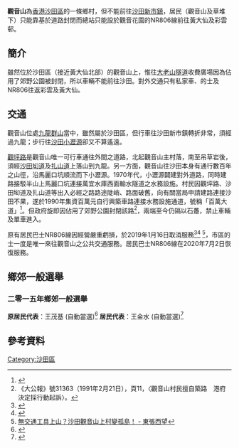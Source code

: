 
'''觀音山'''為[[香港|香港]][[沙田區|沙田區]]的一條鄉村，但不能前往[[沙田新市鎮|沙田新市鎮]]，居民（觀音山及草堆下）只能靠基於道路封閉而總站只能設於觀音花園的NR806線前往黃大仙及彩雲邨。

==簡介==
雖然位於沙田區（接近黃大仙北部）的觀音山上，惟往[[大老山隧道|大老山隧道]]收費廣場因為佔用了郊野公園被封閉，所以車輛不能前往沙田。對外交通只有私家車、的士及NR806往返彩雲及黃大仙。

==交通==
觀音山位處[[九龍群山|九龍群山]]當中，雖然屬於沙田區，但行車往沙田新市鎮轉折非常，須經過九龍；步行往[[沙田_(香港)|沙田]][[小瀝源|小瀝源]]卻又不算遙遠。

[[觀坪路|觀坪路]]是觀音山唯一可行車通往外間之道路，北起觀音山主村落，南至吊草岩後，須經[[沙田㘭道|沙田㘭道]]及[[扎山道|扎山道]]上落山到九龍。另一方面，觀音山往沙田本身有通行數百年之山徑，沿馬麗口坑順流而下小瀝源。1970年代，小瀝源闢建對外道路，同時建路接駁半山上馬麗口坑連接萬宜水庫西面輸水隧道之水務設施。村民因觀坪路、沙田㘭道及扎山道等出入必經之路路途陡峭、路面破舊，向有關當局申請建路連接沙田不果，遂於1990年集資百萬元自行興築車路連接水務設施通道，號稱「百萬大道」<ref>{{Cite web |url=http://mozmolj.blogspot.com/2013/10/1_3.html |title=L J 的光影紀錄: 九龍群山-慈雲山 1 |access-date=2019-01-29 |archive-date=2019-09-06 |archive-url=https://web.archive.org/web/20190906192918/http://mozmolj.blogspot.com/2013/10/1_3.html |dead-url=no }}</ref>。但政府旋即因佔用了郊野公園封閉該路<ref>《大公報》號31363（1991年2月21日），頁11，〈觀音山村民擅自築路　港府決定採行動起訴〉。</ref>，兩端至今仍隔以石躉，禁止車輛及單車進入。

原有居民巴士NR806線因經營嚴重虧損，於2019年1月16日取消服務<ref>{{Cite web |url=http://orientaldaily.on.cc/cnt/news/20130710/00176_012.html |title=觀音山村恐成「孤島」 |access-date=2015-09-03 |archive-date=2021-01-22 |archive-url=https://web.archive.org/web/20210122070847/http://orientaldaily.on.cc/cnt/news/20130710/00176_012.html |dead-url=no }}</ref><ref>{{Cite web |url=https://hk.on.cc/hk/bkn/cnt/news/20181220/bkn-20181220045800788-1220_00822_001.html |title=探射燈：山村邨巴停運　居民無助運署袖手 |access-date=2018-12-22 |archive-date=2021-01-21 |archive-url=https://web.archive.org/web/20210121030015/https://hk.on.cc/hk/bkn/cnt/news/20181220/bkn-20181220045800788-1220_00822_001.html |dead-url=no }}</ref>
<ref>[https://www.youtube.com/watch?v=ZL-pBHvjg3Y 無交通工具上山？沙田觀音山上村變孤島！ - 東張西望]</ref>，市區的士一度是唯一來往觀音山之公共交通服務。居民巴士NR806線在2020年7月2日恢復服務。

==鄉郊一般選舉==
===二零一五年鄉郊一般選舉===
'''原居民代表'''：王茂基 (自動當選)<ref>{{Cite web |url=http://www.eac.gov.hk/pdf/village/2015/ch/2015roe_appendix11b.pdf |title=二零一五年鄉郊一般選舉 原居民代表選舉結果 |access-date=2015-09-03 |archive-date=2015-09-23 |archive-url=https://web.archive.org/web/20150923232859/http://www.eac.gov.hk/pdf/village/2015/ch/2015roe_appendix11b.pdf |dead-url=no }}</ref>
'''居民代表'''：王金水 (自動當選)<ref>{{Cite web |url=http://www.eac.gov.hk/pdf/village/2015/ch/2015roe_appendix11a.pdf |title=二零一五年鄉郊一般選舉 居民代表選舉結果 |access-date=2015-09-03 |archive-date=2015-09-23 |archive-url=https://web.archive.org/web/20150923232852/http://www.eac.gov.hk/pdf/village/2015/ch/2015roe_appendix11a.pdf |dead-url=no }}</ref>

==參考資料==
{{Reflist}}

[[Category:沙田區|Category:沙田區]]